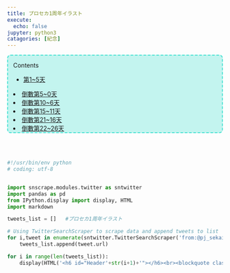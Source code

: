 ```yaml
---
title: プロセカ1周年イラスト
execute:
  echo: false
jupyter: python3
catagories: [紀念]
---
```


<div id="toc_container" style="border:2px turquoise dashed;padding:0px 12px 0px 12px;border-radius:8px;background-color:rgba(64,224,208, 0.3) !important;">
<p class="toc_title">Contents</p>
<ul class="toc_list">
<li><a href="#Header1">第1~5天</a></li></ul>
<li><a href="#Header6">倒數第5~0天</a></li>
<li><a href="#Header11">倒數第10~6天</a></li>
<li><a href="#Header16">倒數第15~11天</a></li>
<li><a href="#Header21">倒數第21~16天</a></li>
<li><a href="#Header26">倒數第22~26天</a></li></ul>
</div>

<br>
<br>

```python


#!/usr/bin/env python
# coding: utf-8


import snscrape.modules.twitter as sntwitter
import pandas as pd
from IPython.display import display, HTML
import markdown

tweets_list = []   #プロセカ1周年イラスト

# Using TwitterSearchScraper to scrape data and append tweets to list
for i,tweet in enumerate(sntwitter.TwitterSearchScraper('from:@pj_sekai #プロセカ1周年イラスト').get_items()):
    tweets_list.append(tweet.url)

for i in range(len(tweets_list)):
    display(HTML('<h6 id="Header'+str(i+1)+'"></h6><br><blockquote class="twitter-tweet" style="height:50px"><a href="'+tweets_list[i]+'"></a></blockquote> <script async src="https://platform.twitter.com/widgets.js" charset="utf-8"></script>'))

```
